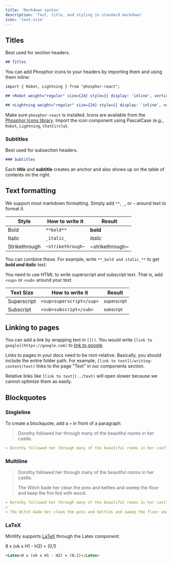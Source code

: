 ```yaml
---
title: 'Markdown syntax'
description: 'Text, title, and styling in standard markdown'
icon: 'text-size'
---
```


## Titles

Best used for section headers.

```md
## Titles
```

You can add Phosphor icons to your headers by importing them and using them inline:

```md
import { Robot, Lightning } from "phosphor-react";

## <Robot weight="regular" size={24} style={{ display: 'inline', verticalAlign: 'middle', marginRight: '8px' }} /> What is an assistant?

## <Lightning weight="regular" size={24} style={{ display: 'inline', verticalAlign: 'middle', marginRight: '8px' }} /> Features
```

<Tip>

Make sure `phosphor-react` is installed. Icons are available from the [Phosphor Icons library](https://phosphoricons.com/). Import the icon component using PascalCase (e.g., `Robot`, `Lightning`, `ChatCircle`).

</Tip>

### Subtitles

Best used for subsection headers.

```md
### Subtitles
```

<Tip>

Each **title** and **subtitle** creates an anchor and also shows up on the table of contents on the right.

</Tip>

## Text formatting

We support most markdown formatting. Simply add `**`, `_`, or `~` around text to format it.

| Style         | How to write it   | Result          |
| ------------- | ----------------- | --------------- |
| Bold          | `**bold**`        | **bold**        |
| Italic        | `_italic_`        | _italic_        |
| Strikethrough | `~strikethrough~` | ~strikethrough~ |

You can combine these. For example, write `**_bold and italic_**` to get **_bold and italic_** text.

You need to use HTML to write superscript and subscript text. That is, add `<sup>` or `<sub>` around your text.

| Text Size   | How to write it          | Result                 |
| ----------- | ------------------------ | ---------------------- |
| Superscript | `<sup>superscript</sup>` | <sup>superscript</sup> |
| Subscript   | `<sub>subscript</sub>`   | <sub>subscript</sub>   |

## Linking to pages

You can add a link by wrapping text in `[]()`. You would write `[link to google](https://google.com)` to [link to google](https://google.com).

Links to pages in your docs need to be root-relative. Basically, you should include the entire folder path. For example, `[link to text](/writing-content/text)` links to the page "Text" in our components section.

Relative links like `[link to text](../text)` will open slower because we cannot optimize them as easily.

## Blockquotes

### Singleline

To create a blockquote, add a `>` in front of a paragraph.

> Dorothy followed her through many of the beautiful rooms in her castle.

```md
> Dorothy followed her through many of the beautiful rooms in her castle.
```

### Multiline

> Dorothy followed her through many of the beautiful rooms in her castle.
>
> The Witch bade her clean the pots and kettles and sweep the floor and keep the fire fed with wood.

```md
> Dorothy followed her through many of the beautiful rooms in her castle.
>
> The Witch bade her clean the pots and kettles and sweep the floor and keep the fire fed with wood.
```

### LaTeX

Mintlify supports [LaTeX](https://www.latex-project.org) through the Latex component.

<Latex>8 x (vk x H1 - H2) = (0,1)</Latex>

```md
<Latex>8 x (vk x H1 - H2) = (0,1)</Latex>
```
